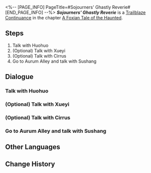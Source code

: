 <%-- [PAGE_INFO]
PageTitle=#Sojourners' Ghastly Reverie#
[END_PAGE_INFO] --%>
{{Stub|Dialogue.}}
{{Mission Infobox
|id            = 2021705
|title         = 
|image         = <!--Mission Sojourners' Ghastly Reverie.png-->
|type          = Trailblaze Continuance
|event_name    = 
|chapter       = A Foxian Tale of the Haunted
|requirements  = [[Trailblaze Continuance]] ''[[Sojourners' Ghastly Reverie]]'' completed
|summary       = <!--official mission summary from Fate's Atlas-->
|characters    = Cirrus; Huohuo; Possessed Spiritfarer; Sushang; Trailblazer; Xueyi
|startLocation = [[The Xianzhou Luofu]] - [[Fyxestroll Garden]]
|world         = The Xianzhou Luofu
|area          = Fyxestroll Garden
|prev          = 
|next          = 
|rewards       = Trailblaze EXP*1,500; Stellar Jade*150; Traveler's Guide*15; Refined Aether*12; Lost Crystal*12; "Dancing Fantasms"*1 { text = "Dancing Fantasms" }; Credit*150,000
}}
'''''Sojourners' Ghastly Reverie''''' is a [[Trailblaze Continuance]] in the chapter [[A Foxian Tale of the Haunted (Continuance)|A Foxian Tale of the Haunted]].

==Steps==
# Talk with Huohuo
# (Optional) Talk with Xueyi
# (Optional) Talk with Cirrus
# Go to Aurum Alley and talk with Sushang

<!--
==Gameplay Notes==

--><!--
==Trial Character==

-->
==Dialogue==
{{Stub Dialogue}}

===Talk with Huohuo{{subst:void|<!--202170501-->}}===
{{Mission Description|type=continuance|location=Fyxestroll Garden|The dust has settled... quite literally. After a night full of twists, noise, and running around with the Judges, you've finally reached the end of this eerie tale. But, just like most horror movies you've seen, directors always like to leave hints for a sequel... You pray to the heavens that there won't be a sequel!}}
{{Dialogue Start}}
:{{tx}}
{{Dialogue End}}

===(Optional) Talk with Xueyi{{subst:void|<!--202170502-->}}===
{{Dialogue Start}}
:{{tx}}
{{Dialogue End}}

===(Optional) Talk with Cirrus{{subst:void|<!--202170503-->}}===
{{Dialogue Start}}
:{{tx}}
{{Dialogue End}}

===Go to Aurum Alley and talk with Sushang{{subst:void|<!--202170504-->}}===
{{Mission Description|type=continuance|location=Aurum Alley|update|This has now all come to an end, for the time being. Huohuo is worried about Guinaifen, and she hopes you can pass the news on soon to Guinaifen's bestie, Sushang.<br />Not going with Guinaifen to Fyxestroll Garden may have been the correct decision for Sushang to make, but it may also be one that she might come to regret... Anyway, let's go have a chat.}}
{{Dialogue Start}}
:{{tx}}
{{Dialogue End}}

==Other Languages==
{{Other Languages
|en   = Sojourners' Ghastly Reverie
|zhs  = 游园惊梦
|zht  = 遊園驚夢
|ja   = 游園驚夢
|ko   = 유원경몽
|es   = Sustos en el parque
|fr   = Promenade fantasmagorique
|ru   = Прогулка по саду и прерванный сон
|th   = ฝันผวาในสวนเฮี้ยน
|vi   = Ác Mộng Vườn Hoang
|de   = Garten der Albträume
|id   = Mimpi Buruk di Taman
|pt   = Devaneio Lúgubre do Visitante
}}

==Change History==
{{Change History|1.5}}
